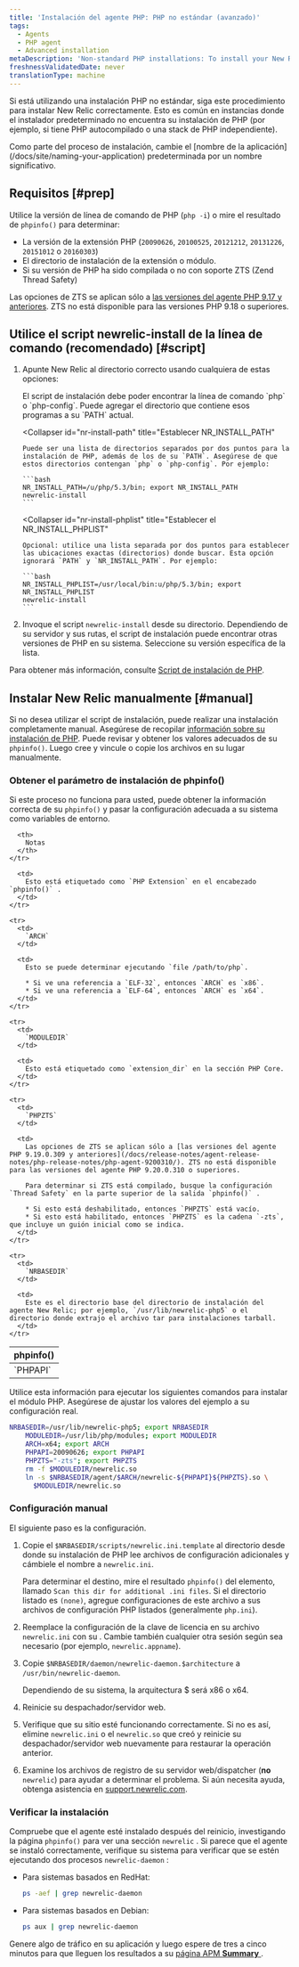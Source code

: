 ```yaml
---
title: 'Instalación del agente PHP: PHP no estándar (avanzado)'
tags:
  - Agents
  - PHP agent
  - Advanced installation
metaDescription: 'Non-standard PHP installations: To install your New Relic PHP agent with the newrelic-install script, or to install manually, start here.'
freshnessValidatedDate: never
translationType: machine
---
```


Si está utilizando una instalación PHP no estándar, siga este procedimiento para instalar New Relic correctamente. Esto es común en instancias donde el instalador predeterminado no encuentra su instalación de PHP (por ejemplo, si tiene PHP autocompilado o una stack de PHP independiente).

<Callout variant="important">
  Como parte del proceso de instalación, cambie el [nombre de la aplicación](/docs/site/naming-your-application) predeterminada por un nombre significativo.
</Callout>

## Requisitos [#prep]

Utilice la versión de línea de comando de PHP (`php -i`) o mire el resultado de `phpinfo()` para determinar:

* La versión de la extensión PHP (`20090626`, `20100525`, `20121212`, `20131226`, `20151012` o `20160303`)
* El directorio de instalación de la extensión o módulo.
* Si su versión de PHP ha sido compilada o no con soporte ZTS (Zend Thread Safety)

Las opciones de ZTS se aplican sólo a [las versiones del agente PHP 9.17 y anteriores](/docs/release-notes/agent-release-notes/php-release-notes/php-agent-9170300/). ZTS no está disponible para las versiones PHP 9.18 o superiores.

## Utilice el script newrelic-install de la línea de comando (recomendado) [#script]

1. Apunte New Relic al directorio correcto usando cualquiera de estas opciones:

   <CollapserGroup>
     <Collapser
       id="add-php-to-path"
       title="Agregue su ubicación PHP a su RUTA"
     >
       El script de instalación debe poder encontrar la línea de comando `php` o `php-config`. Puede agregar el directorio que contiene esos programas a su `PATH` actual.
     </Collapser>

     <Collapser
       id="nr-install-path"
       title="Establecer NR_INSTALL_PATH"
     >
       Puede ser una lista de directorios separados por dos puntos para la instalación de PHP, además de los de su `PATH`. Asegúrese de que estos directorios contengan `php` o `php-config`. Por ejemplo:

       ```bash
       NR_INSTALL_PATH=/u/php/5.3/bin; export NR_INSTALL_PATH
       newrelic-install
       ```
     </Collapser>

     <Collapser
       id="nr-install-phplist"
       title="Establecer el NR_INSTALL_PHPLIST"
     >
       Opcional: utilice una lista separada por dos puntos para establecer las ubicaciones exactas (directorios) donde buscar. Esta opción ignorará `PATH` y `NR_INSTALL_PATH`. Por ejemplo:

       ```bash
       NR_INSTALL_PHPLIST=/usr/local/bin:u/php/5.3/bin; export NR_INSTALL_PHPLIST
       newrelic-install
       ```
     </Collapser>
   </CollapserGroup>

2. Invoque el script `newrelic-install` desde su directorio. Dependiendo de su servidor y sus rutas, el script de instalación puede encontrar otras versiones de PHP en su sistema. Seleccione su versión específica de la lista.

Para obtener más información, consulte [Script de instalación de PHP](/docs/agents/php-agent/installation/newrelic-install-script).

## Instalar New Relic manualmente [#manual]

Si no desea utilizar el script de instalación, puede realizar una instalación completamente manual. Asegúrese de recopilar [información sobre su instalación de PHP](/docs/agents/php-agent/advanced-installation/php-agent-installation-non-standard-php-advanced/#prep). Puede revisar y obtener los valores adecuados de su `phpinfo()`. Luego cree y vincule o copie los archivos en su lugar manualmente.

### Obtener el parámetro de instalación de phpinfo()

Si este proceso no funciona para usted, puede obtener la información correcta de su `phpinfo()` y pasar la configuración adecuada a su sistema como variables de entorno.

<table>
  <thead>
    <tr>
      <th width={125}>
        phpinfo()
      </th>

      <th>
        Notas
      </th>
    </tr>
  </thead>

  <tbody>
    <tr>
      <td>
        `PHPAPI`
      </td>

      <td>
        Esto está etiquetado como `PHP Extension` en el encabezado `phpinfo()` .
      </td>
    </tr>

    <tr>
      <td>
        `ARCH`
      </td>

      <td>
        Esto se puede determinar ejecutando `file /path/to/php`.

        * Si ve una referencia a `ELF-32`, entonces `ARCH` es `x86`.
        * Si ve una referencia a `ELF-64`, entonces `ARCH` es `x64`.
      </td>
    </tr>

    <tr>
      <td>
        `MODULEDIR`
      </td>

      <td>
        Esto está etiquetado como `extension_dir` en la sección PHP Core.
      </td>
    </tr>

    <tr>
      <td>
        `PHPZTS`
      </td>

      <td>
        Las opciones de ZTS se aplican sólo a [las versiones del agente PHP 9.19.0.309 y anteriores](/docs/release-notes/agent-release-notes/php-release-notes/php-agent-9200310/). ZTS no está disponible para las versiones del agente PHP 9.20.0.310 o superiores.

        Para determinar si ZTS está compilado, busque la configuración `Thread Safety` en la parte superior de la salida `phpinfo()` .

        * Si esto está deshabilitado, entonces `PHPZTS` está vacío.
        * Si esto está habilitado, entonces `PHPZTS` es la cadena `-zts`, que incluye un guión inicial como se indica.
      </td>
    </tr>

    <tr>
      <td>
        `NRBASEDIR`
      </td>

      <td>
        Este es el directorio base del directorio de instalación del agente New Relic; por ejemplo, `/usr/lib/newrelic-php5` o el directorio donde extrajo el archivo tar para instalaciones tarball.
      </td>
    </tr>
  </tbody>
</table>

Utilice esta información para ejecutar los siguientes comandos para instalar el módulo PHP. Asegúrese de ajustar los valores del ejemplo a su configuración real.

```bash
NRBASEDIR=/usr/lib/newrelic-php5; export NRBASEDIR
    MODULEDIR=/usr/lib/php/modules; export MODULEDIR
    ARCH=x64; export ARCH
    PHPAPI=20090626; export PHPAPI
    PHPZTS="-zts"; export PHPZTS
    rm -f $MODULEDIR/newrelic.so
    ln -s $NRBASEDIR/agent/$ARCH/newrelic-${PHPAPI}${PHPZTS}.so \
      $MODULEDIR/newrelic.so
```

### Configuración manual

El siguiente paso es la configuración.

1. Copie el `$NRBASEDIR/scripts/newrelic.ini.template` al directorio desde donde su instalación de PHP lee archivos de configuración adicionales y cámbiele el nombre a `newrelic.ini`.

   Para determinar el destino, mire el resultado `phpinfo()` del elemento, llamado `Scan this dir for additional .ini files`. Si el directorio listado es `(none)`, agregue configuraciones de este archivo a sus archivos de configuración PHP listados (generalmente `php.ini`).

2. Reemplace la configuración de la clave de licencia en su archivo `newrelic.ini` con su <InlinePopover type="licenseKey"/>. Cambie también cualquier otra sesión según sea necesario (por ejemplo, `newrelic.appname`).

3. Copie `$NRBASEDIR/daemon/newrelic-daemon.$architecture` a `/usr/bin/newrelic-daemon`.

   Dependiendo de su sistema, la arquitectura $ será x86 o x64.

4. Reinicie su despachador/servidor web.

5. Verifique que su sitio esté funcionando correctamente. Si no es así, elimine `newrelic.ini` o el `newrelic.so` que creó y reinicie su despachador/servidor web nuevamente para restaurar la operación anterior.

6. Examine los archivos de registro de su servidor web/dispatcher (**no** `newrelic`) para ayudar a determinar el problema. Si aún necesita ayuda, obtenga asistencia en [support.newrelic.com](https://support.newrelic.com).

### Verificar la instalación

Compruebe que el agente esté instalado después del reinicio, investigando la página `phpinfo()` para ver una sección `newrelic` . Si parece que el agente se instaló correctamente, verifique su sistema para verificar que se estén ejecutando dos procesos `newrelic-daemon` :

* Para sistemas basados en RedHat:

  ```bash
  ps -aef | grep newrelic-daemon
  ```

* Para sistemas basados en Debian:

  ```bash
  ps aux | grep newrelic-daemon
  ```

Genere algo de tráfico en su aplicación y luego espere de tres a cinco minutos para que lleguen los resultados a su [página APM <DNT>**Summary**</DNT> ](/docs/apm/apm-ui-pages/monitoring/apm-summary-page-view-transaction-apdex-usage-data/).

<InstallFeedback/>
